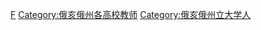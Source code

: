 {{Commonscat|Ohio State University faculty}}

[[Category:俄亥俄州立大學|F]]
[[Category:俄亥俄州各高校教师|Category:俄亥俄州各高校教师]]
[[Category:俄亥俄州立大学人|Category:俄亥俄州立大学人]]